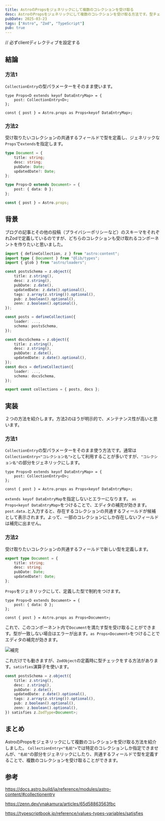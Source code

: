 ```yaml
---
title: AstroのPropsをジェネリックにして複数のコレクションを受け取る
desc: AstroのPropsをジェネリックにして複数のコレクションを受け取る方法です。型チェックはsatisfies演算子で行います。
pubDate: 2025-03-23
tags: ["Astro", "Zod", "TypeScript"]
pub: true
---
```


// 必ずclientディレクティブを設定する

## 結論

### 方法1

`CollectionEntry`の型パラメーターをそのまま使います。

```ts:components/PostContent.astro
type Props<D extends keyof DataEntryMap> = {
    post: CollectionEntry<D>;
};

const { post } = Astro.props as Props<keyof DataEntryMap>;
```

### 方法2

受け取りたいコレクションの共通するフィールドで型を定義し、ジェネリックな`Props`で`extends`を指定します。

```typescript
type Document = {
    title: string;
    desc: string;
    pubDate: Date;
    updatedDate?: Date;
};

type Props<D extends Document> = {
    post: { data: D };
};

const { post } = Astro.props;
```

## 背景

ブログの記事とその他の投稿（プライバシーポリシーなど）のスキーマをそれぞれZodで定義しているのですが、どちらのコレクションも受け取れるコンポーネントを作りたいと思いました。

```ts:content.config.ts
import { defineCollection, z } from "astro:content";
import type { Document } from "@lib/types";
import { glob } from "astro/loaders";

const postsSchema = z.object({
    title: z.string(),
    desc: z.string(),
    pubDate: z.date(),
    updatedDate: z.date().optional(),
    tags: z.array(z.string()).optional(),
    pub: z.boolean().optional(),
    zenn: z.boolean().optional(),
});

const posts = defineCollection({
    loader: ...,
    schema: postsSchema,
});

const docsSchema = z.object({
    title: z.string(),
    desc: z.string(),
    pubDate: z.date(),
    updatedDate: z.date().optional(),
});
const docs = defineCollection({
    loader: ...,
    schema: docsSchema,
});

export const collections = { posts, docs };
```

## 実装

２つの方法を紹介します。方法2のほうが明示的で、メンテナンス性が高いと思います。

### 方法1

`CollectionEntry`の型パラメーターをそのまま使う方法です。通常は`CollectionEntry<"コレクション名">`として利用することが多いですが、`"コレクション名"`の部分をジェネリックにします。

```ts:components/PostContent.astro
type Props<D extends keyof DataEntryMap> = {
    post: CollectionEntry<D>;
};

const { post } = Astro.props as Props<keyof DataEntryMap>;
```
`extends keyof DataEntryMap`を指定しないとエラーになります。
`as Props<keyof DataEntryMap>`をつけることで、エディタの補完が効きます。`post.data.`と入力すると、存在するコレクションの共通するフィールドが候補として表示されます。よって、一部のコレクションにしか存在しないフィールドは補完に出ません。

### 方法2

受け取りたいコレクションの共通するフィールドで新しい型を定義します。

```ts:types.ts
export type Document = {
    title: string;
    desc: string;
    pubDate: Date;
    updatedDate?: Date;
};
```

`Props`をジェネリックにして、定義した型で制約をつけます。

```ts:components/PostContent.astro
type Props<D extends Document> = {
    post: { data: D };
};

const { post } = Astro.props as Props<Document>;
```

これで、このコンポーネント内で`Document`を満たす型を受け取ることができます。型が一致しない場合はエラーが出ます。`as Props<Document>`をつけることでエディタの補完が効きます。

![補完](@assets/images/posts/generic-props/autocomplete.png)

これだけでも動きますが、`ZodObject`の定義時に型チェックをする方法があります。`satisfies`演算子を使います。

```ts:content.config.ts
const postsSchema = z.object({
    title: z.string(),
    desc: z.string(),
    pubDate: z.date(),
    updatedDate: z.date().optional(),
    tags: z.array(z.string()).optional(),
    pub: z.boolean().optional(),
    zenn: z.boolean().optional(),
}) satisfies z.ZodType<Document>;
```

## まとめ

AstroのPropsをジェネリックにして複数のコレクションを受け取る方法を紹介しました。
`CollectionEntry<"名前">`では特定のコレクションしか指定できませんが、`"名前"`の部分をジェネリックにしたり、共通するフィールドで型を定義することで、複数のコレクションを受け取ることができます。

## 参考

https://docs.astro.build/ja/reference/modules/astro-content/#collectionentry

https://zenn.dev/ynakamura/articles/65d58863563fbc

https://typescriptbook.jp/reference/values-types-variables/satisfies
